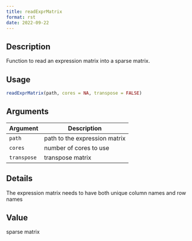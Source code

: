 ```yaml
--- 
title: readExprMatrix 
format: rst 
date: 2022-09-22 
--- 
```


## Description

Function to read an expression matrix into a sparse matrix.


## Usage

```r
readExprMatrix(path, cores = NA, transpose = FALSE)
```


## Arguments

Argument      |Description
------------- |----------------
`path`     |     path to the expression matrix
`cores`     |     number of cores to use
`transpose`     |     transpose matrix


## Details

The expression matrix needs to have both unique column names and row names


## Value

sparse matrix


